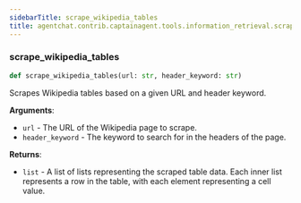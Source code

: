 ```yaml
---
sidebarTitle: scrape_wikipedia_tables
title: agentchat.contrib.captainagent.tools.information_retrieval.scrape_wikipedia_tables
---
```


### scrape\_wikipedia\_tables

```python
def scrape_wikipedia_tables(url: str, header_keyword: str)
```

Scrapes Wikipedia tables based on a given URL and header keyword.

**Arguments**:

- `url` - The URL of the Wikipedia page to scrape.
- `header_keyword` - The keyword to search for in the headers of the page.
  

**Returns**:

- `list` - A list of lists representing the scraped table data. Each inner list represents a row in the table,
  with each element representing a cell value.

